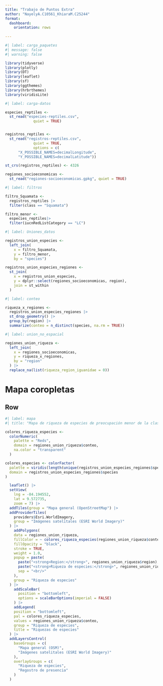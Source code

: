 ---
title: "Trabajo de Puntos Extra"
author: "NayelyA.C10561_KhiaraM.C25244"
format:
  dashboard:
    orientation: rows
   
---
```{r}
#| label: carga_paquetes
#| message: false
#| warning: false

library(tidyverse)
library(plotly)
library(DT)
library(leaflet)
library(sf)
library(ggthemes)
library(hrbrthemes)
library(viridisLite)
```

```{r}
#| label: carga-datos

especies_reptiles <-
  st_read("especies-reptiles.csv", 
             quiet = TRUE)


registros_reptiles <-
  st_read("registros-reptiles.csv", 
             quiet = TRUE, 
             options = c(
      "X_POSSIBLE_NAMES=decimalLongitude", 
      "Y_POSSIBLE_NAMES=decimalLatitude"))

st_crs(registros_reptiles) <- 4326

regiones_socioeconomicas <- 
  st_read("regiones-socioeconomicas.gpkg", quiet = TRUE)
```

```{r}
#| label: filtros

filtro_Squamata <- 
  registros_reptiles |>
  filter(class == "Squamata")

filtro_menor <-
  especies_reptiles|>
  filter(iucnRedListCategory == "LC")
```


```{r}
#| label: Uniones_datos

registros_union_especies <- 
  left_join(
    x = filtro_Squamata,
    y = filtro_menor,
    by = "species")

registros_union_especies_regiones <-
  st_join(
    x = registros_union_especies,
    y = dplyr::select(regiones_socioeconomicas, region),
    join = st_within
  )
```

```{r}
#| label: conteo

riqueza_x_regiones <- 
  registros_union_especies_regiones |> 
  st_drop_geometry() |>
  group_by(region) |>
  summarize(conteo = n_distinct(species, na.rm = TRUE))
```

```{r}
#| label: union_no_espacial

regiones_union_riqueza <- 
  left_join(
    x = regiones_socioeconomicas, 
    y = riqueza_x_regiones,
    by = "region"
  ) |>
  replace_na(list(riqueza_region_iguanidae = 0))
```

# Mapa coropletas

## Row

```{r}
#| label: mapa
#| title: "Mapa de riqueza de especies de preocupación menor de la clase Squamata."

colores_riqueza_especies <-
  colorNumeric(
    palette = "Reds", 
    domain = regiones_union_riqueza$conteo, 
    na.color = "transparent"
  ) 

colores_especies <- colorFactor(
  palette = viridis(length(unique(registros_union_especies_regiones$species))),
  domain = registros_union_especies_regiones$species
)

  leaflet() |>
  setView(
    lng = -84.194552,
    lat = 9.572735,
    zoom = 7) |>
  addTiles(group = "Mapa general (OpenStreetMap") |>
  addProviderTiles(
    providers$Esri.WorldImagery,
    group = "Imágenes satelitales (ESRI World Imagery)"
  ) |>
    addPolygons(
    data = regiones_union_riqueza,
    fillColor = ~ colores_riqueza_especies(regiones_union_riqueza$conteo),
    fillOpacity = "black",
    stroke = TRUE,
    weight = 1.0,
    popup = paste(
      paste("<strong>Region:</strong>", regiones_union_riqueza$region),
      paste("<strong>Riqueza de especies:</strong>", regiones_union_riqueza$conteo),
      sep = "<br/>"
    ),
    group = "Riqueza de especies"
  ) |>
    addScaleBar(
      position = "bottomleft",
      options = scaleBarOptions(imperial = FALSE)
    ) |>
    addLegend(
    position = "bottomleft",
    pal = colores_riqueza_especies,
    values = regiones_union_riqueza$conteo,
    group = "Riqueza de especies",
    title = "Riquezas de especies"
  ) |>
  addLayersControl(
    baseGroups = c(
      "Mapa general (OSM)",
      "Imágenes satelitales (ESRI World Imagery)"
    ),
    overlayGroups = c(
      "Riqueza de especies",
      "Regostro de presencia"
    )
  )
```

